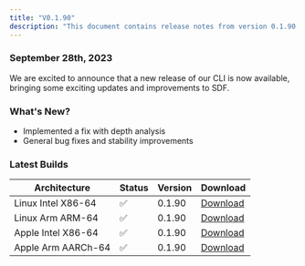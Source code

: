 ```yaml
---
title: "V0.1.90"
description: "This document contains release notes from version 0.1.90 of SDF."
---
```

### September 28th, 2023

We are excited to announce that a new release of our CLI is now available, bringing some exciting updates and improvements to SDF.

### What's New?
- Implemented a fix with depth analysis
- General bug fixes and stability improvements


### Latest Builds 

| Architecture           | Status | Version | Download |
| ---------------------- | ------ | ------- | -------- |
| Linux Intel X86-64     |   ✅   | 0.1.90  | [Download](https://cdn.sdf.com/releases/download/sdf-v0.1.90-x86_64-unknown-linux-musl.tar.gz) |
| Linux Arm ARM-64       |   ✅   | 0.1.90  | [Download](https://cdn.sdf.com/releases/download/sdf-v0.1.90-arm-unknown-linux-gnueabihf.tar.gz) |
| Apple Intel X86-64     |   ✅   | 0.1.90  | [Download](https://cdn.sdf.com/releases/download/sdf-v0.1.90-x86_64-apple-darwin.tar.gz) |
| Apple Arm AARCh-64     |   ✅   | 0.1.90  | [Download](https://cdn.sdf.com/releases/download/sdf-v0.1.90-aarch64-apple-darwin.tar.gz) |
